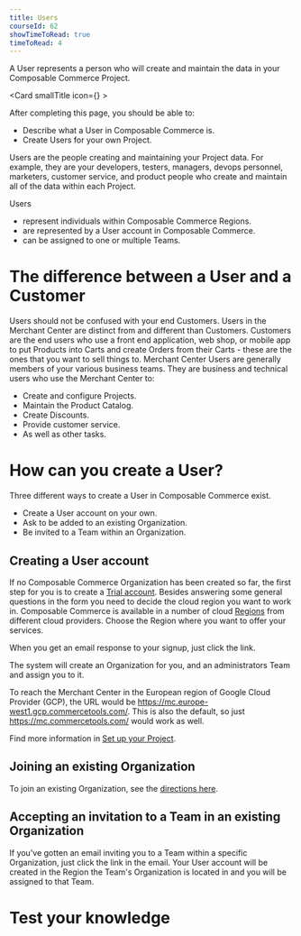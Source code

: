 ```yaml
---
title: Users
courseId: 62
showTimeToRead: true
timeToRead: 4
---
```



<Subtitle>

A User represents a person who will create and maintain the data in your Composable Commerce Project.

</Subtitle>

<Card smallTitle icon={<Logoopt />} >

After completing this page, you should be able to:

- Describe what a User in Composable Commerce is.
- Create Users for your own Project.

</Card>

Users are the people creating and maintaining your Project data. For example, they are your developers, testers, managers, devops personnel, marketers, customer service, and product people who create and maintain all of the data within each Project.

Users

- represent individuals within Composable Commerce Regions.
- are represented by a User account in Composable Commerce.
- can be assigned to one or multiple Teams.

# The difference between a User and a Customer

Users should not be confused with your end Customers. Users in the Merchant Center are distinct from and different than Customers.
Customers are the end users who use a front end application, web shop, or mobile app to put Products into Carts and create Orders from their Carts - these are the ones that you want to sell things to.
Merchant Center Users are generally members of your various business teams. They are business and technical users who use the Merchant Center to:

- Create and configure Projects.
- Maintain the Product Catalog.
- Create Discounts.
- Provide customer service.
- As well as other tasks.

# How can you create a User?

Three different ways to create a User in Composable Commerce exist.

- Create a User account on your own.
- Ask to be added to an existing Organization.
- Be invited to a Team within an Organization.

## Creating a User account

If no Composable Commerce Organization has been created so far, the first step for you is to create a [Trial account](https://commercetools.com/free-trial).
Besides answering some general questions in the form you need to decide the cloud region you want to work in. Composable Commerce is available in a number of cloud [Regions](/../api/general-concepts#regions) from different cloud providers. Choose the Region where you want to offer your services.

When you get an email response to your signup, just click the link.

The system will create an Organization for you, and an administrators Team and assign you to it.

<Info>

To reach the Merchant Center in the European region of Google Cloud Provider (GCP), the URL would be https://mc.europe-west1.gcp.commercetools.com/. This is also the default, so just https://mc.commercetools.com/ would work as well.

</Info>

Find more information in [Set up your Project](/../getting-started/initial-setup).

## Joining an existing Organization

To join an existing Organization, see the [directions here](/../merchant-center/accounts#join-an-existing-organization).

## Accepting an invitation to a Team in an existing Organization

If you've gotten an email inviting you to a Team within a specific Organization, just click the link in the email. Your User account will be created in the Region the Team's Organization is located in and you will be assigned to that Team.

# Test your knowledge

<Quiz courseId="62" quizId="937"/>
